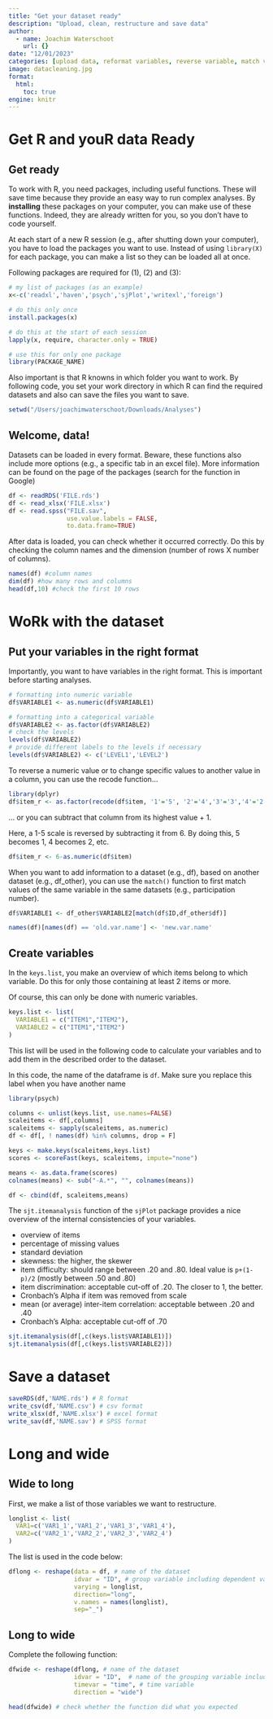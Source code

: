 ```yaml
---
title: "Get your dataset ready"
description: "Upload, clean, restructure and save data"
author:
  - name: Joachim Waterschoot
    url: {}
date: "12/01/2023"
categories: [upload data, reformat variables, reverse variable, match variable, rename column, create variables, save dataset, long to wide, wide to long]
image: datacleaning.jpg
format: 
  html:
    toc: true
engine: knitr
---
```


# Get R and youR data Ready

## Get ready

To work with R, you need packages, including useful functions. These will save time because they provide an easy way to run complex analyses. By **installing** these packages on your computer, you can make use of these functions. Indeed, they are already written for you, so you don't have to code yourself.

::: callout-tip
At each start of a new R session (e.g., after shutting down your computer), you have to load the packages you want to use. Instead of using `library(X)` for each package, you can make a list so they can be loaded all at once.
:::

Following packages are required for (1), (2) and (3):

```r
# my list of packages (as an example)
x<-c('readxl','haven','psych','sjPlot','writexl','foreign')

# do this only once
install.packages(x) 

# do this at the start of each session
lapply(x, require, character.only = TRUE) 

# use this for only one package
library(PACKAGE_NAME)
```

Also important is that R knowns in which folder you want to work. By following code, you set your work directory in which R can find the required datasets and also can save the files you want to save.

```r
setwd("/Users/joachimwaterschoot/Downloads/Analyses")
```

## Welcome, data!

Datasets can be loaded in every format. Beware, these functions also include more options (e.g., a specific tab in an excel file). More information can be found on the page of the packages (search for the function in Google)

```r
df <- readRDS('FILE.rds')
df <- read_xlsx('FILE.xlsx')
df <- read.spss("FILE.sav",
                use.value.labels = FALSE,
                to.data.frame=TRUE)
```

After data is loaded, you can check whether it occurred correctly. Do this by checking the column names and the dimension (number of rows X number of columns).

```r
names(df) #column names
dim(df) #how many rows and columns
head(df,10) #check the first 10 rows
```

# WoRk with the dataset

## Put your variables in the right format

Importantly, you want to have variables in the right format. This is important before starting analyses.

```r
# formatting into numeric variable
df$VARIABLE1 <- as.numeric(df$VARIABLE1)

# formatting into a categorical variable
df$VARIABLE2 <- as.factor(df$VARIABLE2)
# check the levels
levels(df$VARIABLE2)
# provide different labels to the levels if necessary
levels(df$VARIABLE2) <- c('LEVEL1','LEVEL2')
```

::: {.callout-tip title="How to reverse a variable?" collapse="true"}
To reverse a numeric value or to change specific values to another value in a column, you can use the recode function...

```r
library(dplyr)
df$item_r <- as.factor(recode(df$item, '1'='5', '2'='4','3'='3','4'='2','5'='1'))
```

... or you can subtract that column from its highest value + 1.

Here, a 1-5 scale is reversed by subtracting it from 6. By doing this, 5 becomes 1, 4 becomes 2, etc.

```r
df$item_r <- 6-as.numeric(df$item)
```
:::

::: {.callout-tip title="How to match a variable to another dataset?" collapse="true"}
When you want to add information to a dataset (e.g., df), based on another dataset (e.g., df_other), you can use the `match()` function to first match values of the same variable in the same datasets (e.g., participation number).

```r
df$VARIABLE1 <- df_other$VARIABLE2[match(df$ID,df_other$df)]
```
:::

::: {.callout-tip title="How to rename a column?" collapse="true"}
```r
names(df)[names(df) == 'old.var.name'] <- 'new.var.name'
```
:::

## Create variables

In the `keys.list`, you make an overview of which items belong to which variable. Do this for only those containing at least 2 items or more.

::: callout-important
Of course, this can only be done with numeric variables.
:::

```r
keys.list <- list(
  VARIABLE1 = c("ITEM1","ITEM2"),
  VARIABLE2 = c("ITEM1","ITEM2")
)
```

This list will be used in the following code to calculate your variables and to add them in the described order to the dataset.

::: {.callout-important title="How to rename a column?" collapse="false"}
In this code, the name of the dataframe is `df`. Make sure you replace this label when you have another name
:::

```r
library(psych)

columns <- unlist(keys.list, use.names=FALSE) 
scaleitems <- df[,columns] 
scaleitems <- sapply(scaleitems, as.numeric) 
df <- df[, ! names(df) %in% columns, drop = F]

keys <- make.keys(scaleitems,keys.list)
scores <- scoreFast(keys, scaleitems, impute="none")

means <- as.data.frame(scores)
colnames(means) <- sub("-A.*", "", colnames(means))

df <- cbind(df, scaleitems,means)

```

The `sjt.itemanalysis` function of the `sjPlot` package provides a nice overview of the internal consistencies of your variables.

::: {.callout-note collapse="false"}
-   overview of items
-   percentage of missing values
-   standard deviation
-   skewness: the higher, the skewer
-   item difficulty: should range between .20 and .80. Ideal value is `p+(1-p)/2` (mostly between .50 and .80)
-   item discrimination: acceptable cut-off of .20. The closer to 1, the better.
-   Cronbach's Alpha if item was removed from scale
-   mean (or average) inter-item correlation: acceptable between .20 and .40
-   Cronbach's Alpha: acceptable cut-off of .70
:::

```r
sjt.itemanalysis(df[,c(keys.list$VARIABLE1)])
sjt.itemanalysis(df[,c(keys.list$VARIABLE2)])
```

# Save a dataset

```r
saveRDS(df,'NAME.rds') # R format
write_csv(df,'NAME.csv') # csv format
write_xlsx(df,'NAME.xlsx') # excel format
write_sav(df,'NAME.sav') # SPSS format
```

# Long and wide

## Wide to long

First, we make a list of those variables we want to restructure.

```r
longlist <- list(
  VAR1=c('VAR1_1','VAR1_2','VAR1_3','VAR1_4'),
  VAR2=c('VAR2_1','VAR2_2','VAR2_3','VAR2_4')
)
```

The list is used in the code below:

```r
dflong <- reshape(data = df, # name of the dataset
                  idvar = "ID", # group variable including dependent variance
                  varying = longlist,
                  direction="long",
                  v.names = names(longlist),
                  sep="_")
```

## Long to wide

Complete the following function:

```r
dfwide <- reshape(dflong, # name of the dataset
                  idvar = "ID",  # name of the grouping variable including dependent variance
                  timevar = "time", # time variable
                  direction = "wide")

head(dfwide) # check whether the function did what you expected
```
